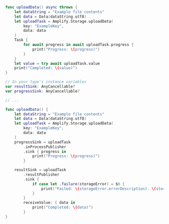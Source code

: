 <BlockSwitcher>

<Block name="Async/Await">

```swift
func uploadData() async throws {
    let dataString = "Example file contents"
    let data = Data(dataString.utf8)
    let uploadTask = Amplify.Storage.uploadData(
        key: "ExampleKey",
        data: data
    )
    Task {
        for await progress in await uploadTask.progress {
            print("Progress: \(progress)")
        }
    }
    let value = try await uploadTask.value
    print("Completed: \(value)")
}
```

</Block>

<Block name="Combine">

```swift
// In your type's instance variables
var resultSink: AnyCancellable?
var progressSink: AnyCancellable?

// ...

func uploadData() {
    let dataString = "Example file contents"
    let data = Data(dataString.utf8)
    let uploadTask = Amplify.Storage.uploadData(
        key: "ExampleKey",
        data: data
    )
    progressSink = uploadTask
        .inProcessPublisher
        .sink { progress in
            print("Progress: \(progress)")
        }

    resultSink = uploadTask
        .resultPublisher
        .sink {
            if case let .failure(storageError) = $0 {
                print("Failed: \(storageError.errorDescription). \(storageError.recoverySuggestion)")
            }
        }
        receiveValue: { data in
            print("Completed: \(data)")
        }
}
```

</Block>

</BlockSwitcher>
